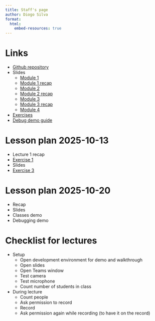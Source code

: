 ```yaml
---
title: Staff's page
author: Diogo Silva
format:
  html:
    embed-resources: true
---
```


# Links

- [Github repository](https://github.com/diogo-aos/iseg_pg_aaiml_intro_python)
- Slides
  - [Module 1](module1.html)
  - [Module 1 recap](lectures/2_aula1_recap.html)
  - [Module 2](lectures/3_aula2.html)
  - [Module 2 recap](lectures/4_aula2_recap.html)
  - [Module 3](lectures/5_lesson3.html)
  - [Module 3 recap](lectures/6_lesson3_recap.html)
  - [Module 4](lectures/7_lesson4.html)
- [Exercises](exercises.html)
- [Debug demo guide](lesson4_debug_demo_guide.html)


# Lesson plan 2025-10-13

- Lecture 1 recap
- [Exercise 1](exercises.qmd#exercise-1)
- Slides
- [Exercise 3](exercises.qmd#exercise-3)


# Lesson plan 2025-10-20

- Recap
- Slides
- Classes demo
- Debugging demo

# Checklist for lectures 

- Setup
  - Open development environment for demo and walkthrough
  - Open slides
  - Open Teams window
  - Test camera
  - Test microphone
  - Count number of students in class
- During lecture
  - Count people
  - Ask permission to record
  - Record
  - Ask permission again while recording (to have it on the record)

